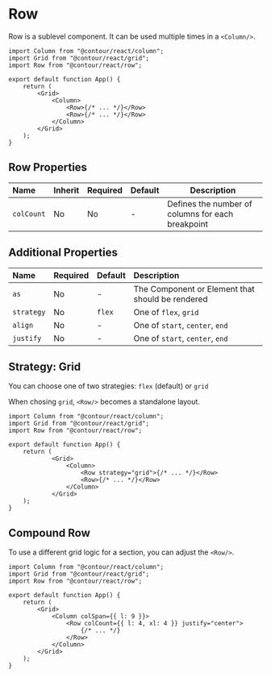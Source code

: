 
<Meta title="Docs/Components/Row" />

# Row

Row is a sublevel component. It can be used multiple times in a `<Column/>`.

```tsx
import Column from "@contour/react/column";
import Grid from "@contour/react/grid";
import Row from "@contour/react/row";

export default function App() {
	return (
		<Grid>
			<Column>
				<Row>{/* ... */}</Row>
				<Row>{/* ... */}</Row>
			</Column>
		</Grid>
	);
}
```

## Row Properties

| Name       | Inherit | Required | Default | Description                                       |
| :--------- | :------ | :------- | :------ | ------------------------------------------------- |
| `colCount` | No      | No       | -       | Defines the number of columns for each breakpoint |

## Additional Properties

| Name       | Required | Default | Description                                      |
| :--------- | :------- | :------ | :----------------------------------------------- |
| `as`       | No       | -       | The Component or Element that should be rendered |
| `strategy` | No       | `flex`  | One of `flex`, `grid`                            |
| `align`    | No       | -       | One of `start`, `center`, `end`                  |
| `justify`  | No       | -       | One of `start`, `center`, `end`                  |

## Strategy: Grid

You can choose one of two strategies: `flex` (default) or `grid`

When chosing `grid`, `<Row/>` becomes a standalone layout.

```tsx
import Column from "@contour/react/column";
import Grid from "@contour/react/grid";
import Row from "@contour/react/row";

export default function App() {
	return (
			<Grid>
				<Column>
					<Row strategy="grid">{/* ... */}</Row>
					<Row>{/* ... */}</Row>
				</Column>
			</Grid>
	);
}
```

<Grid>
	<Column>
		<Row strategy="grid" align="start">
			<Rainbow length={12} />
		</Row>
		<Row>
			<Rainbow length={12} />
		</Row>
	</Column>
</Grid>


## Compound Row

To use a different grid logic for a section, you can adjust the `<Row/>`.

```tsx
import Column from "@contour/react/column";
import Grid from "@contour/react/grid";
import Row from "@contour/react/row";

export default function App() {
	return (
		<Grid>
			<Column colSpan={{ l: 9 }}>
				<Row colCount={{ l: 4, xl: 4 }} justify="center">
					{/* ... */}
				</Row>
			</Column>
		</Grid>
	);
}
```

<Grid>
	<Rainbow length={12} />
	<Column colSpan={{ l: 9 }}>
		<Row colCount={{ l: 4, xl: 4 }} justify="center">
			<Rainbow length={3} />
		</Row>
	</Column>
	<Rainbow length={15} />
</Grid>
